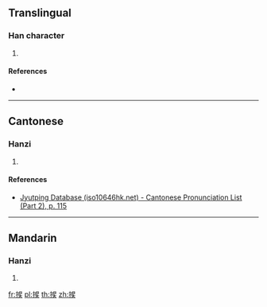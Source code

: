 ==Translingual==

===Han character===
{{Han char|rn=64|rad=手|as=07|sn=10|four=56034|canj=QAVK|ids=⿰扌⿺日夨}}

# {{defn|Han|sort=手07}}

====References====
* {{Han ref|kx=0434.050|dkj=12153|dj=0783.120|hdz=31882.030|uh=6351|ud=25425|bh=D1C8|bd=53704}}

----

==Cantonese==

===Hanzi===
{{yue-hanzi|jyut=[[zik6]]|y=jik6}}

# {{defn|lang=yue|sort=手07}}

====References====
* [http://www.iso10646hk.net/jp/document/download.jsp Jyutping Database (iso10646hk.net) - Cantonese Pronunciation List (Part 2), p. 115]

----

==Mandarin==

===Hanzi===
{{cmn-hanzi|pin=[[zè]] ([[ze4]])|wg=tse<sup>4</sup>}}

# {{defn|lang=cmn|sort=手07}}

[[fr:捑]]
[[pl:捑]]
[[th:捑]]
[[zh:捑]]